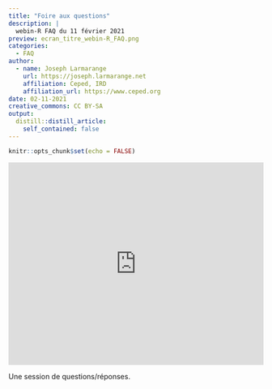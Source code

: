 ```yaml
---
title: "Foire aux questions"
description: |
  webin-R FAQ du 11 février 2021
preview: ecran_titre_webin-R_FAQ.png
categories:
  - FAQ
author:
  - name: Joseph Larmarange
    url: https://joseph.larmarange.net
    affiliation: Ceped, IRD
    affiliation_url: https://www.ceped.org
date: 02-11-2021
creative_commons: CC BY-SA
output:
  distill::distill_article:
    self_contained: false
---
```



```r
knitr::opts_chunk$set(echo = FALSE)
```


<iframe width="100%" height="400" src="https://www.youtube.com/embed/Q2NktmA4c4k" frameborder="0" allow="accelerometer; autoplay; clipboard-write; encrypted-media; gyroscope; picture-in-picture" allowfullscreen></iframe>


Une session de questions/réponses.


